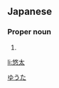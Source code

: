 ==Japanese==
{{ja-kanjitab|悠|太}}

===Proper noun===
{{ja-pos|proper|ゆうた}}

# {{given name|male|lang=ja}}

[[Category:Japanese male given names|ゆうた]]

[[li:悠太]]